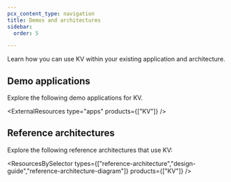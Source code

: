```yaml
---
pcx_content_type: navigation
title: Demos and architectures
sidebar:
  order: 5

---
```



Learn how you can use KV within your existing application and architecture.

## Demo applications

Explore the following <GlossaryTooltip term="demo application">demo applications</GlossaryTooltip> for KV.

<ExternalResources type="apps" products={["KV"]} />

## Reference architectures

Explore the following <GlossaryTooltip term="reference architecture">reference architectures</GlossaryTooltip> that use KV:

<ResourcesBySelector types={["reference-architecture","design-guide","reference-architecture-diagram"]} products={["KV"]} />
